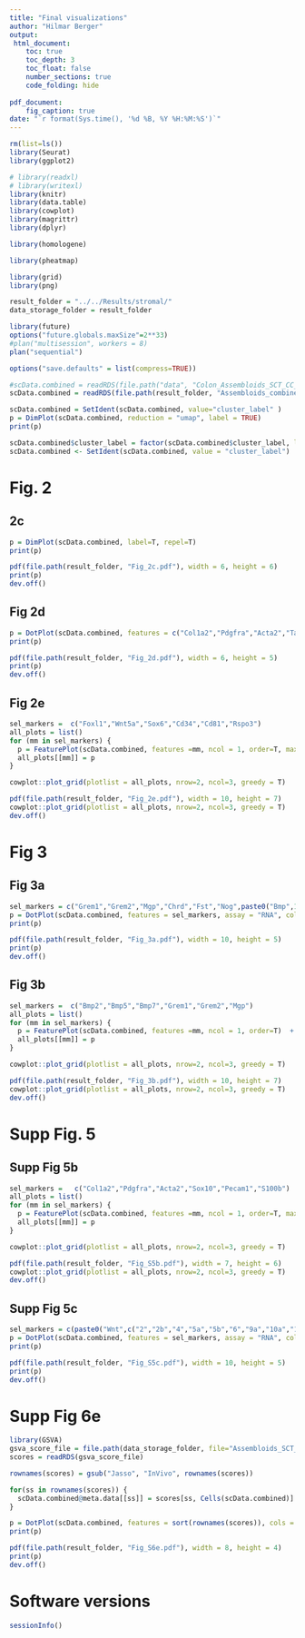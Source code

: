 ```yaml
---
title: "Final visualizations"
author: "Hilmar Berger"
output: 
 html_document:
    toc: true
    toc_depth: 3
    toc_float: false
    number_sections: true
    code_folding: hide
    
pdf_document:
    fig_caption: true
date: "`r format(Sys.time(), '%d %B, %Y %H:%M:%S')`"
---
```



```r
rm(list=ls())
library(Seurat)
library(ggplot2)

# library(readxl)
# library(writexl)
library(knitr)
library(data.table)
library(cowplot)
library(magrittr)
library(dplyr)

library(homologene)

library(pheatmap)

library(grid)
library(png)

result_folder = "../../Results/stromal/"
data_storage_folder = result_folder

library(future)
options("future.globals.maxSize"=2**33)
#plan("multisession", workers = 8)
plan("sequential")

options("save.defaults" = list(compress=TRUE))
```


```r
#scData.combined = readRDS(file.path("data", "Colon_Assembloids_SCT_CC_adj_simple_clusters_2023-02-10.rds"))
scData.combined = readRDS(file.path(result_folder, "Assembloids_combined_SCT_CC_adj_annotated.rds"))
```


```r
scData.combined = SetIdent(scData.combined, value="cluster_label" )
p = DimPlot(scData.combined, reduction = "umap", label = TRUE)
print(p)
```

```r
scData.combined$cluster_label = factor(scData.combined$cluster_label, levels=c("Fibroblast A","Fibroblast A/MF","Fibroblast B1","Fibroblast B2","Glia","Endothelial","Neuron"))
scData.combined <- SetIdent(scData.combined, value = "cluster_label")
```


# Fig. 2

## 2c

```r
p = DimPlot(scData.combined, label=T, repel=T)
print(p)

pdf(file.path(result_folder, "Fig_2c.pdf"), width = 6, height = 6)
print(p)
dev.off()

```

## Fig 2d

```r
p = DotPlot(scData.combined, features = c("Col1a2","Pdgfra","Acta2","Tagln","Sox10","S100b","Pecam1","Lyve1","Elavl4","Phox2b","Ano1"), assay = "RNA", cols="RdYlBu") + theme(axis.text.x = element_text(angle=45, hjust=1))
print(p)

pdf(file.path(result_folder, "Fig_2d.pdf"), width = 6, height = 5)
print(p)
dev.off()

```

## Fig 2e

```r
sel_markers =  c("Foxl1","Wnt5a","Sox6","Cd34","Cd81","Rspo3")
all_plots = list()
for (mm in sel_markers) {
  p = FeaturePlot(scData.combined, features =mm, ncol = 1, order=T, max.cutoff = "q90")  + NoAxes() + theme(legend.key.size = grid::unit(10, "points"))
  all_plots[[mm]] = p
}

cowplot::plot_grid(plotlist = all_plots, nrow=2, ncol=3, greedy = T)

pdf(file.path(result_folder, "Fig_2e.pdf"), width = 10, height = 7)
cowplot::plot_grid(plotlist = all_plots, nrow=2, ncol=3, greedy = T)
dev.off()

```


# Fig 3

## Fig 3a

```r
sel_markers = c("Grem1","Grem2","Mgp","Chrd","Fst","Nog",paste0("Bmp",1:7))
p = DotPlot(scData.combined, features = sel_markers, assay = "RNA", cols="RdYlBu", dot.scale = 10) + theme(axis.text.x = element_text(angle=45, hjust=1))
print(p)

pdf(file.path(result_folder, "Fig_3a.pdf"), width = 10, height = 5)
print(p)
dev.off()

```

## Fig 3b 

```r
sel_markers =  c("Bmp2","Bmp5","Bmp7","Grem1","Grem2","Mgp")
all_plots = list()
for (mm in sel_markers) {
  p = FeaturePlot(scData.combined, features =mm, ncol = 1, order=T)  + NoAxes() + theme(legend.key.size = grid::unit(10, "points"))
  all_plots[[mm]] = p
}

cowplot::plot_grid(plotlist = all_plots, nrow=2, ncol=3, greedy = T)

pdf(file.path(result_folder, "Fig_3b.pdf"), width = 10, height = 7)
cowplot::plot_grid(plotlist = all_plots, nrow=2, ncol=3, greedy = T)
dev.off()

```


# Supp Fig. 5

## Supp Fig 5b


```r
sel_markers =   c("Col1a2","Pdgfra","Acta2","Sox10","Pecam1","S100b")
all_plots = list()
for (mm in sel_markers) {
  p = FeaturePlot(scData.combined, features =mm, ncol = 1, order=T, max.cutoff = "q99")  + NoAxes() + theme(legend.key.size = grid::unit(10, "points"))
  all_plots[[mm]] = p
}

cowplot::plot_grid(plotlist = all_plots, nrow=2, ncol=3, greedy = T)

pdf(file.path(result_folder, "Fig_S5b.pdf"), width = 7, height = 6)
cowplot::plot_grid(plotlist = all_plots, nrow=2, ncol=3, greedy = T)
dev.off()

```

## Supp Fig 5c

```r
sel_markers = c(paste0("Wnt",c("2","2b","4","5a","5b","6","9a","10a","11")), paste0("Rspo",1:3), "Dkk2","Dkk3","Sfrp1","Sfrp4","Wif1","Frzb")
p = DotPlot(scData.combined, features = sel_markers, assay = "RNA", cols="RdYlBu", dot.scale = 10) + theme(axis.text.x = element_text(angle=45, hjust=1))
print(p)

pdf(file.path(result_folder, "Fig_S5c.pdf"), width = 10, height = 5)
print(p)
dev.off()

```



# Supp Fig 6e


```r
library(GSVA)
gsva_score_file = file.path(data_storage_folder, file="Assembloids_SCT_CCadj_Jasso_Stroma_Orig_Simple_signatures_GSVA.rds")
scores = readRDS(gsva_score_file)

rownames(scores) = gsub("Jasso", "InVivo", rownames(scores))

for(ss in rownames(scores)) {
  scData.combined@meta.data[[ss]] = scores[ss, Cells(scData.combined)]
}

```



```r
p = DotPlot(scData.combined, features = sort(rownames(scores)), cols = "RdYlBu") + theme(axis.text.x = element_text(angle=45, hjust=1))
print(p)

pdf(file.path(result_folder, "Fig_S6e.pdf"), width = 8, height = 4)
print(p)
dev.off()
```


# Software versions

```r
sessionInfo()
```














